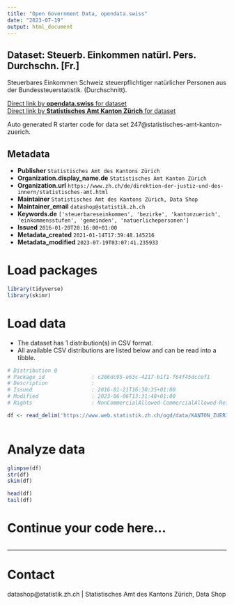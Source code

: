 ```yaml
---
title: "Open Government Data, opendata.swiss"
date: "2023-07-19"
output: html_document
---
```


## Dataset: Steuerb. Einkommen natürl. Pers. Durchschn. [Fr.]

Steuerbares Einkommen Schweiz steuerpflichtiger natürlicher Personen aus der Bundessteuerstatistik.  (Durchschnitt).

[Direct link by **opendata.swiss** for dataset](https://opendata.swiss/de/dataset/steuerb-einkommen-naturl-pers-durchschn-fr)<br>
[Direct link by **Statistisches Amt Kanton Zürich** for dataset](https://www.zh.ch/de/politik-staat/gemeinden/gemeindeportraet.html)

Auto generated R starter code for data set 247@statistisches-amt-kanton-zuerich.

## Metadata

- **Publisher** `Statistisches Amt des Kantons Zürich`
- **Organization.display_name.de** `Statistisches Amt Kanton Zürich`
- **Organization.url** `https://www.zh.ch/de/direktion-der-justiz-und-des-innern/statistisches-amt.html`
- **Maintainer** `Statistisches Amt des Kantons Zürich, Data Shop`
- **Maintainer_email** `datashop@statistik.zh.ch`
- **Keywords.de** `['steuerbareseinkommen', 'bezirke', 'kantonzuerich', 'einkommensstufen', 'gemeinden', 'natuerlichepersonen']`
- **Issued** `2016-01-20T20:16:00+01:00`
- **Metadata_created** `2021-01-14T17:39:48.145216`
- **Metadata_modified** `2023-07-19T03:07:41.235933`


# Load packages

```r

library(tidyverse)
library(skimr)

```

# Load data

-   The dataset has 1 distribution(s) in CSV format.
-   All available CSV distributions are listed below and can be read into a tibble.

```r

# Distribution 0
# Package_id               : c286dc95-e63c-4217-b1f1-f64f45dccef1
# Description              : 
# Issued                   : 2016-01-21T16:30:35+01:00
# Modified                 : 2023-06-06T13:31:48+01:00
# Rights                   : NonCommercialAllowed-CommercialAllowed-ReferenceRequired

df <- read_delim('https://www.web.statistik.zh.ch/ogd/data/KANTON_ZUERICH_317.csv')



```

# Analyze data

```r

glimpse(df)
str(df)
skim(df)

head(df)
tail(df)

```

# Continue your code here...

```r

```

------------------------------------------------------------------------

# Contact

datashop@statistik.zh.ch | Statistisches Amt des Kantons Zürich, Data Shop
